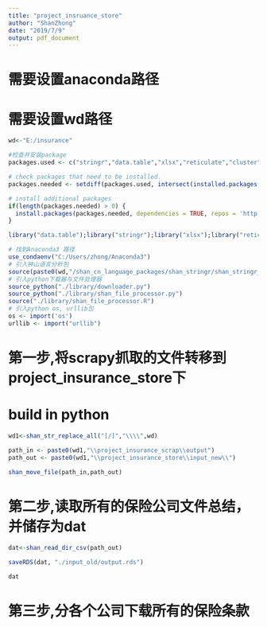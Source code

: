 ```yaml
---
title: "project_insruance_store"
author: "ShanZhong"
date: "2019/7/9"
output: pdf_document
---
```


# 需要设置anaconda路径
# 需要设置wd路径
```r

wd<-"E:/insurance"

#检查并安装package
packages.used <- c("stringr","data.table","xlsx","reticulate","cluster","magrittr")

# check packages that need to be installed.
packages.needed <- setdiff(packages.used, intersect(installed.packages()[,1], packages.used))

# install additional packages
if(length(packages.needed) > 0) {
  install.packages(packages.needed, dependencies = TRUE, repos = 'http://cran.us.r-project.org')
}

library("data.table");library("stringr");library("xlsx");library("reticulate");library("cluster");library("magrittr")

# 找到Anaconda3 路径
use_condaenv("C:/Users/zhong/Anaconda3")
# 引入钟山语言分析包
source(paste0(wd,"/shan_cn_language_packages/shan_stringr/shan_stringr_functions.R",sep=""), encoding = "utf-8")
# 引入python下载器与文件处理器
source_python("./library/downloader.py")
source_python("./library/shan_file_processor.py")
source("./library/shan_file_processor.R")
# 引入python os, urllib包
os <- import('os')
urllib <- import("urllib")

```


# 第一步,将scrapy抓取的文件转移到project_insurance_store下
# build in python
```r

wd1<-shan_str_replace_all("[/]","\\\\",wd)

path_in <- paste0(wd1,"\\project_insurance_scrap\\output")
path_out <- paste0(wd1,"\\project_insurance_store\\input_new\\")

shan_move_file(path_in,path_out)

```

# 第二步,读取所有的保险公司文件总结，并储存为dat

```r

dat<-shan_read_dir_csv(path_out)

saveRDS(dat, "./input_old/output.rds")

dat
```

# 第三步,分各个公司下载所有的保险条款

```r



```











